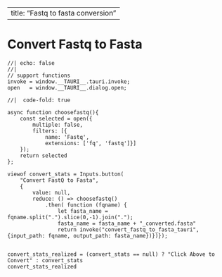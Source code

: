 
---
title: "Fastq to fasta conversion"
---



# Convert Fastq to Fasta

```ojs
//| echo: false
//| 
// support functions
invoke = window.__TAURI__.tauri.invoke;
open   = window.__TAURI__.dialog.open;
```


```ojs
//|  code-fold: true

async function choosefastq(){
    const selected = open({
        multiple: false,
        filters: [{
            name: 'Fastq',
            extensions: ['fq', 'fastq']}]
    });
    return selected
};

viewof convert_stats = Inputs.button(
    "Convert FastQ to Fasta", 
    { 
        value: null, 
        reduce: () => choosefastq()
            .then( function (fqname) {
                let fasta_name = fqname.split(".").slice(0,-1).join(".");
                fasta_name = fasta_name + "_converted.fasta"
                return invoke("convert_fastq_to_fasta_tauri", {input_path: fqname, output_path: fasta_name})})});


convert_stats_realized = (convert_stats == null) ? "Click Above to Convert" : convert_stats
convert_stats_realized

```

